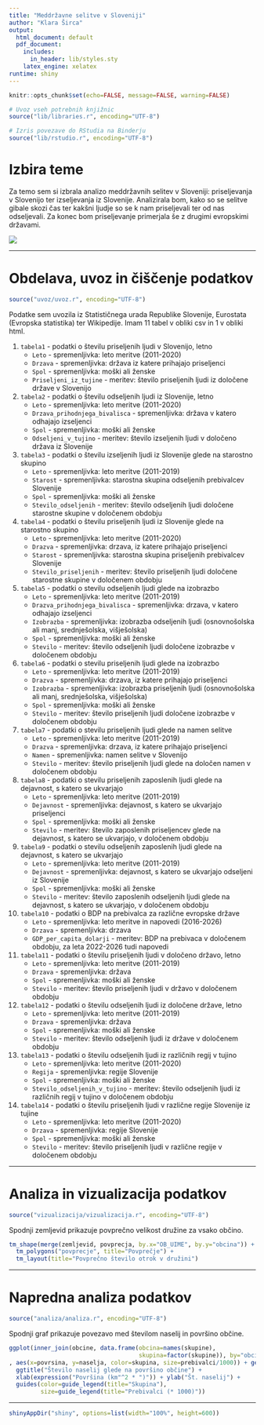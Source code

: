```yaml
---
title: "Meddržavne selitve v Sloveniji"
author: "Klara Širca"
output:
  html_document: default
  pdf_document:
    includes:
      in_header: lib/styles.sty
    latex_engine: xelatex
runtime: shiny
---
```


```r
knitr::opts_chunk$set(echo=FALSE, message=FALSE, warning=FALSE)

# Uvoz vseh potrebnih knjižnic
source("lib/libraries.r", encoding="UTF-8")
```

```r
# Izris povezave do RStudia na Binderju
source("lib/rstudio.r", encoding="UTF-8")
```

# Izbira teme
Za temo sem si izbrala analizo meddržavnih selitev v Sloveniji: priseljevanja v Slovenijo ter izseljevanja iz Slovenije. Analizirala bom, kako so se selitve gibale skozi čas ter kakšni ljudje so se k nam priseljevali ter od nas odseljevali. Za konec bom priseljevanje primerjala še z drugimi evropskimi državami.

![](slike/migracija.jpg)

***

# Obdelava, uvoz in čiščenje podatkov

```r
source("uvoz/uvoz.r", encoding="UTF-8")
```

Podatke sem uvozila iz Statističnega urada Republike Slovenije, Eurostata (Evropska statistika) ter Wikipedije. Imam 11 tabel v obliki csv in 1 v obliki html.

1. `tabela1` - podatki o številu priseljenih ljudi v Slovenijo, letno
    - `Leto` - spremenljivka: leto meritve (2011-2020)
    - `Drzava` - spremenljivka: država iz katere prihajajo priseljenci
    - `Spol` - spremenljivka: moški ali ženske
    - `Priseljeni_iz_tujine` - meritev: število priseljenih ljudi iz določene države v Slovenijo
    
2. `tabela2` - podatki o številu odseljenih ljudi iz Slovenije, letno
    - `Leto` - spremenljivka: leto meritve (2011-2020)
    - `Drzava_prihodnjega_bivalisca` - spremenljivka: država v katero odhajajo  izseljenci
    - `Spol` - spremenljivka: moški ali ženske
    - `Odseljeni_v_tujino` - meritev: število izseljenih ljudi v določeno država iz Slovenije

3. `tabela3` - podatki o številu izseljenih ljudi iz Slovenije glede na starostno skupino
    - `Leto` - spremenljivka: leto meritve (2011-2019)
    - `Starost` - spremenljivka: starostna skupina odseljenih prebivalcev Slovenije
    - `Spol` - spremenljivka: moški ali ženske
    - `Stevilo_odseljenih` - meritev: število odseljenih ljudi določene starostne skupine v določenem obdobju
    
    
4. `tabela4` - podatki o številu priseljenih ljudi iz Slovenije glede na starostno skupino
    - `Leto` - spremenljivka: leto meritve (2011-2020)
    - `Drazva` - spremenljivka: drzava, iz katere prihajajo priseljenci
    - `Starost` - spremenljivka: starostna skupina priseljenih prebivalcev Slovenije
    - `Stevilo_priseljenih` - meritev: število priseljenih ljudi določene starostne skupine v določenem obdobju   
    
5. `tabela5` - podatki o stevilu odseljenih ljudi glede na izobrazbo
    - `Leto` - spremenljivka: leto meritve (2011-2019)
    - `Drazva_prihodnjega_bivalisca` - spremenljivka: drzava, v katero odhajajo izseljenci
    - `Izobrazba` - spremenljivka: izobrazba odseljenih ljudi (osnovnošolska ali manj, srednješolska, višješolska)
    - `Spol` - spremenljivka: moški ali ženske
    - `Stevilo` - meritev: število odseljenih ljudi določene izobrazbe v določenem obdobju    
    

6. `tabela6` - podatki o stevilu priseljenih ljudi glede na izobrazbo
    - `Leto` - spremenljivka: leto meritve (2011-2019)
    - `Drazva` - spremenljivka: drzava, iz katere prihajajo priseljenci
    - `Izobrazba` - spremenljivka: izobrazba priseljenih ljudi (osnovnošolska ali manj, srednješolska, višješolska)
    - `Spol` - spremenljivka: moški ali ženske
    - `Stevilo` - meritev: število priseljenih ljudi določene izobrazbe v določenem obdobju   

7. `tabela7` - podatki o stevilu priseljenih ljudi glede na namen selitve
    - `Leto` - spremenljivka: leto meritve (2011-2019)
    - `Drazva` - spremenljivka: drzava, iz katere prihajajo priseljenci
    - `Namen` - spremenljivka: namen selitve v Slovenijo
    - `Stevilo` - meritev: število priseljenih ljudi glede na določen namen v določenem obdobju
    

8. `tabela8` - podatki o stevilu priseljenih zaposlenih ljudi glede na dejavnost, s katero se ukvarjajo
    - `Leto` - spremenljivka: leto meritve (2011-2019)
    - `Dejavnost` - spremenljivka: dejavnost, s katero se ukvarjajo priseljenci
    - `Spol` - spremenljivka: moški ali ženske
    - `Stevilo` - meritev: število zaposlenih priseljencev glede na dejavnost, s katero se ukvarjajo, v določenem obdobju
    
9. `tabela9` - podatki o stevilu odseljenih zaposlenih ljudi glede na dejavnost, s katero se ukvarjajo
    - `Leto` - spremenljivka: leto meritve (2011-2019)
    - `Dejavnost` - spremenljivka: dejavnost, s katero se ukvarjajo odseljeni iz Slovenije
    - `Spol` - spremenljivka: moški ali ženske
    - `Stevilo` - meritev: število zaposlenih odseljenih ljudi glede na dejavnost, s katero se ukvarjajo, v določenem obdobju  
    

10. `tabela10` - podatki o BDP na prebivalca za različne evropske države
    - `Leto` - spremenljivka: leto meritve in napovedi (2016-2026)
    - `Drzava` - spremenljivka: drzava
    - `GDP_per_capita_dolarji` - meritev: BDP na prebivaca v določenem obdobju, za leta 2022-2026 tudi napovedi
    
11. `tabela11` - podatki o številu priseljenih ljudi v določeno državo, letno
    - `Leto` - spremenljivka: leto meritve (2011-2019)
    - `Drzava` - spremenljivka: država
    - `Spol` - spremenljivka: moški ali ženske
    - `Stevilo` - meritev: število priseljenih ljudi v državo v določenem obdobju
    
12. `tabela12` - podatki o številu odseljenih ljudi iz določene države, letno
    - `Leto` - spremenljivka: leto meritve (2011-2019)
    - `Drzava` - spremenljivka: država
    - `Spol` - spremenljivka: moški ali ženske
    - `Stevilo` - meritev: število odseljenih ljudi iz države v določenem obdobju

13. `tabela13` - podatki o številu odseljenih ljudi iz različnih regij v tujino
    - `Leto` - spremenljivka: leto meritve (2011-2020)
    - `Regija` - spremenljivka: regije Slovenije
    - `Spol` - spremenljivka: moški ali ženske
    - `Stevilo_odseljenih_v_tujino` - meritev: število odseljenih ljudi iz različnih regij v tujino v določenem obdobju

12. `tabela14` - podatki o številu priseljenih ljudi v različne regije Slovenije iz tujine
    - `Leto` - spremenljivka: leto meritve (2011-2020)
    - `Drzava` - spremenljivka: regije Slovenije
    - `Spol` - spremenljivka: moški ali ženske
    - `Stevilo` - meritev: število priseljenih ljudi v različne regije v določenem obdobju
  
***

# Analiza in vizualizacija podatkov

```r
source("vizualizacija/vizualizacija.r", encoding="UTF-8")
```

Spodnji zemljevid prikazuje povprečno velikost družine za vsako občino.

```r
tm_shape(merge(zemljevid, povprecja, by.x="OB_UIME", by.y="obcina")) +
  tm_polygons("povprecje", title="Povprečje") +
  tm_layout(title="Povprečno število otrok v družini")
```

***

# Napredna analiza podatkov

```r
source("analiza/analiza.r", encoding="UTF-8")
```

Spodnji graf prikazuje povezavo med številom naselij in površino občine.

```r
ggplot(inner_join(obcine, data.frame(obcina=names(skupine),
                                     skupina=factor(skupine)), by="obcina")
, aes(x=povrsina, y=naselja, color=skupina, size=prebivalci/1000)) + geom_point() +
  ggtitle("Število naselij glede na površino občine") +
  xlab(expression("Površina (km"^2 * ")")) + ylab("Št. naselij") +
  guides(color=guide_legend(title="Skupina"),
         size=guide_legend(title="Prebivalci (* 1000)"))
```

***

```r
shinyAppDir("shiny", options=list(width="100%", height=600))
```
